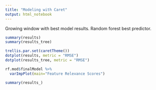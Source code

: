 ```yaml
---
title: "Modeling with Caret"
output: html_notebook
---
```

Growing window with best model results. 
Random forest best predictor. 

```r

summary(results)
summary(results_tree)
```


```r
trellis.par.set(caretTheme())
dotplot(results, metric = "RMSE")
dotplot(results_tree, metric = "RMSE")
```

```r
rf.mod$finalModel %>% 
  varImpPlot(main="Feature Relevance Scores") 
```

```r
summary(results_)
```

